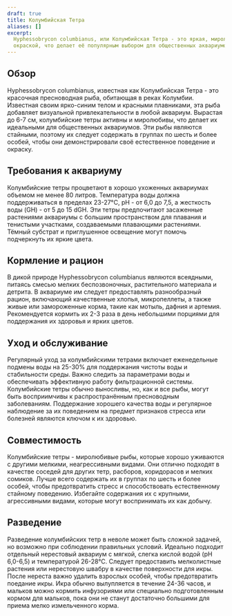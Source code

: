 ```yaml
---
draft: true
title: Колумбийская Тетра
aliases: []
excerpt:
  Hyphessobrycon columbianus, или Колумбийская Тетра - это яркая, миролюбивая рыба с поразительной синей и красной
  окраской, что делает её популярным выбором для общественных аквариумов.
---
```


## Обзор

Hyphessobrycon columbianus, известная как Колумбийская Тетра - это красочная пресноводная рыба, обитающая в реках
Колумбии. Известная своим ярко-синим телом и красными плавниками, эта рыба добавляет визуальной привлекательности в
любой аквариум. Вырастая до 6-7 см, колумбийские тетры активны и миролюбивы, что делает их идеальными для общественных
аквариумов. Эти рыбы являются стайными, поэтому их следует содержать в группах по шесть и более особей, чтобы они
демонстрировали своё естественное поведение и окраску.

## Требования к аквариуму

Колумбийские тетры процветают в хорошо ухоженных аквариумах объемом не менее 80 литров. Температура воды должна
поддерживаться в пределах 23-27°C, pH - от 6,0 до 7,5, а жесткость воды (GH) - от 5 до 15 dGH. Эти тетры предпочитают
засаженные растениями аквариумы с большим пространством для плавания и тенистыми участками, создаваемыми плавающими
растениями. Тёмный субстрат и приглушенное освещение могут помочь подчеркнуть их яркие цвета.

## Кормление и рацион

В дикой природе Hyphessobrycon columbianus являются всеядными, питаясь смесью мелких беспозвоночных, растительного
материала и детрита. В аквариуме им следует предоставлять разнообразный рацион, включающий качественные хлопья,
микропеллеты, а также живые или замороженные корма, такие как мотыль, дафния и артемия. Рекомендуется кормить их 2-3
раза в день небольшими порциями для поддержания их здоровья и ярких цветов.

## Уход и обслуживание

Регулярный уход за колумбийскими тетрами включает еженедельные подмены воды на 25-30% для поддержания чистоты воды и
стабильности среды. Важно следить за параметрами воды и обеспечивать эффективную работу фильтрационной системы.
Колумбийские тетры обычно выносливы, но, как и все рыбы, могут быть восприимчивы к распространённым пресноводным
заболеваниям. Поддержание хорошего качества воды и регулярное наблюдение за их поведением на предмет признаков стресса
или болезней являются ключом к их здоровью.

## Совместимость

Колумбийские тетры - миролюбивые рыбы, которые хорошо уживаются с другими мелкими, неагрессивными видами. Они отлично
подходят в качестве соседей для других тетр, расборов, коридорасов и мелких сомиков. Лучше всего содержать их в группах
по шесть и более особей, чтобы предотвратить стресс и способствовать естественному стайному поведению. Избегайте
содержания их с крупными, агрессивными видами, которые могут воспринимать их как добычу.

## Разведение

Разведение колумбийских тетр в неволе может быть сложной задачей, но возможно при соблюдении правильных условий.
Идеально подходит отдельный нерестовый аквариум с мягкой, слегка кислой водой (pH 6,0-6,5) и температурой 26-28°C.
Следует предоставить мелколистные растения или нерестовую швабру в качестве поверхности для икры. После нереста важно
удалить взрослых особей, чтобы предотвратить поедание икры. Икра обычно вылупляется в течение 24-36 часов, и мальков
можно кормить инфузориями или специально подготовленным кормом для мальков, пока они не станут достаточно большими для
приема мелко измельченного корма.
